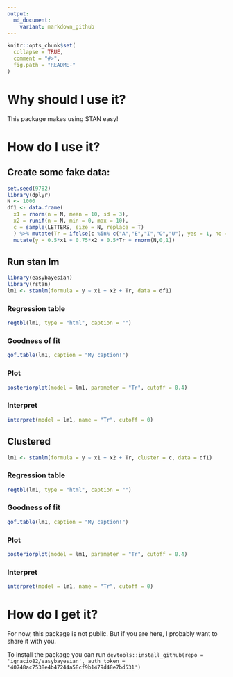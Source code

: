 ```yaml
---
output:
  md_document:
    variant: markdown_github
---
```


<!-- README.md is generated from README.Rmd. Please edit that file -->

```r
knitr::opts_chunk$set(
  collapse = TRUE,
  comment = "#>",
  fig.path = "README-"
)
```

# Why should I use it?

This package makes using STAN easy!

# How do I use it?

## Create some fake data:

```r
set.seed(9782)
library(dplyr)
N <- 1000
df1 <- data.frame(
  x1 = rnorm(n = N, mean = 10, sd = 3),
  x2 = runif(n = N, min = 0, max = 10),
  c = sample(LETTERS, size = N, replace = T)
  ) %>% mutate(Tr = ifelse(c %in% c("A","E","I","O","U"), yes = 1, no = 0)) %>%
  mutate(y = 0.5*x1 + 0.75*x2 + 0.5*Tr + rnorm(N,0,1))

```

## Run stan lm

```r
library(easybayesian)
library(rstan)
lm1 <- stanlm(formula = y ~ x1 + x2 + Tr, data = df1)

```

### Regression table

```r
regtbl(lm1, type = "html", caption = "")
```

### Goodness of fit
```r
gof.table(lm1, caption = "My caption!")

```

### Plot

```r
posteriorplot(model = lm1, parameter = "Tr", cutoff = 0.4)
```

### Interpret

```r
interpret(model = lm1, name = "Tr", cutoff = 0)
```


## Clustered

```r
lm1 <- stanlm(formula = y ~ x1 + x2 + Tr, cluster = c, data = df1)
```

### Regression table

```r
regtbl(lm1, type = "html", caption = "")
```

### Goodness of fit
```r
gof.table(lm1, caption = "My caption!")

```

### Plot

```r
posteriorplot(model = lm1, parameter = "Tr", cutoff = 0.4)
```

### Interpret

```r
interpret(model = lm1, name = "Tr", cutoff = 0)
```


# How do I get it?

For now, this package is not public. But if you are here, I probably want to share it with you.

To install the package you can run `devtools::install_github(repo = 'ignacio82/easybayesian', auth_token = '40748ac7538e4b47244a58cf9b1479d48e7bd531')`
